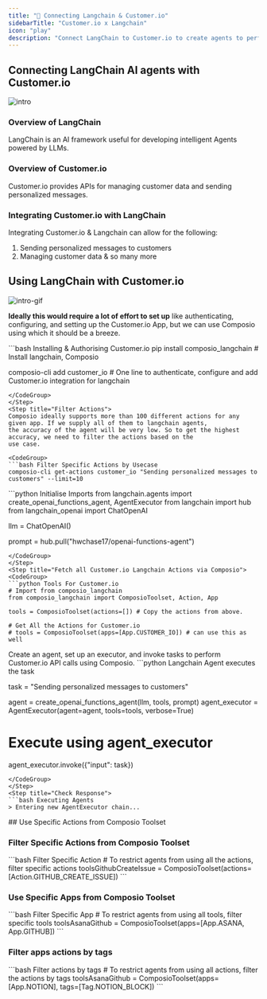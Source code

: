 ```yaml
---
title: "🚀 Connecting Langchain & Customer.io"
sidebarTitle: "Customer.io x Langchain"
icon: "play"
description: "Connect LangChain to Customer.io to create agents to perform tasks using natural language"
---
```


## Connecting LangChain AI agents with Customer.io
![intro](/media/intro.jpg)

### Overview of LangChain

LangChain is an AI framework useful for developing intelligent Agents powered by LLMs.

### Overview of Customer.io

Customer.io provides APIs for managing customer data and sending personalized messages.

### Integrating Customer.io with LangChain

Integrating Customer.io & Langchain can allow for the following:

1. Sending personalized messages to customers
2. Managing customer data
& so many more

## Using LangChain with Customer.io
![intro-gif](/media/intro.gif)
<Steps>
<Step title="Setting Up the Environment">

**Ideally this would require a lot of effort to set up** like authenticating, configuring, and setting up the Customer.io App, but we can use Composio using which it should be a breeze.

<CodeGroup>
```bash Installing & Authorising Customer.io
pip install composio_langchain # Install langchain, Composio 

composio-cli add customer_io # One line to authenticate, configure and add Customer.io integration for langchain
```
</CodeGroup>
</Step>
<Step title="Filter Actions">
Composio ideally supports more than 100 different actions for any given app. If we supply all of them to langchain agents, 
the accuracy of the agent will be very low. So to get the highest accuracy, we need to filter the actions based on the 
use case.

<CodeGroup>
```bash Filter Specific Actions by Usecase
composio-cli get-actions customer_io "Sending personalized messages to customers" --limit=10
```
</CodeGroup>

</Step>
<Step title="Import Base Packages">

<CodeGroup>
```python Initialise Imports
from langchain.agents import create_openai_functions_agent, AgentExecutor
from langchain import hub
from langchain_openai import ChatOpenAI


llm = ChatOpenAI()

prompt = hub.pull("hwchase17/openai-functions-agent")
```
</CodeGroup>
</Step>
<Step title="Fetch all Customer.io Langchain Actions via Composio">
<CodeGroup>
```python Tools For Customer.io
# Import from composio_langchain
from composio_langchain import ComposioToolset, Action, App

tools = ComposioToolset(actions=[]) # Copy the actions from above. 

# Get All the Actions for Customer.io
# tools = ComposioToolset(apps=[App.CUSTOMER_IO]) # can use this as well
```
</CodeGroup>
</Step>
<Step title="Execute the Agent">
Create an agent, set up an executor, and invoke tasks to perform Customer.io API calls using Composio. 
<CodeGroup>
```python Langchain Agent executes the task

task = "Sending personalized messages to customers"

agent = create_openai_functions_agent(llm, tools, prompt)
agent_executor = AgentExecutor(agent=agent, tools=tools, verbose=True)

# Execute using agent_executor
agent_executor.invoke({"input": task})
```
</CodeGroup>
</Step>
<Step title="Check Response">
```bash Executing Agents
> Entering new AgentExecutor chain...
```
</Step>
</Steps>
## Use Specific Actions from Composio Toolset

### Filter Specific Actions from Composio Toolset

<CodeGroup>
```bash Filter Specific Action
# To restrict agents from using all the actions, filter specific actions
toolsGithubCreateIssue = ComposioToolset(actions=[Action.GITHUB_CREATE_ISSUE])
```
</CodeGroup>

### Use Specific Apps from Composio Toolset
<CodeGroup>
```bash Filter Specific App
# To restrict agents from using all tools, filter specific tools
toolsAsanaGithub = ComposioToolset(apps=[App.ASANA, App.GITHUB])
```
</CodeGroup>

### Filter apps actions by tags 
<CodeGroup>
```bash Filter actions by tags
# To restrict agents from using all actions, filter the actions by tags
toolsAsanaGithub = ComposioToolset(apps=[App.NOTION], tags=[Tag.NOTION_BLOCK])
```
</CodeGroup>

